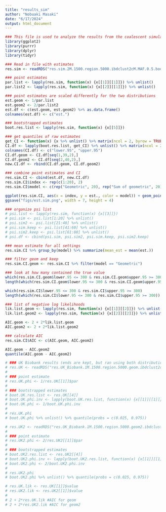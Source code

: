 ```yaml
---
title: "results_sim"
author: "Nobuaki Masaki"
date: "6/17/2024"
output: html_document
---
```


```r
### This file is used to analyze the results from the coalescent simulation
library(ggplot2)
library(purrr)
library(dplyr)
library(tidyr)

### Read in file with estimates
res.sim <- readRDS("res.sim.2M.1500.region.5000.ibdclust2cM.MAF.0.5.boot.keep.ends.rds")
```

```r
### point estimates
par.list <- lapply(res.sim, function(x) {x[[1]][[1]]}) %>% unlist()
par.list2 <- lapply(res.sim, function(x) {x[[2]][[1]]}) %>% unlist()

### point estimates are scaled differently for the two distributions
est.geom <- 1/par.list
est.geom2 <- 2/par.list2
est.df <- c(est.geom, est.geom2) %>% as.data.frame()
colnames(est.df) <- c("est.")

### bootstrapped estimates
boot.res.list <- lapply(res.sim, function(x) {x[[5]]}) 

### get quantiles of raw estimates
get_CI <- function(x) {x %>% unlist() %>% matrix(ncol = 2, byrow = TRUE) %>% apply(2, function(y) quantile(y, probs = c(0.025, 0.975))) %>% unlist()}
CI.df <- lapply(boot.res.list, get_CI) %>% unlist() %>% matrix(ncol = 2, byrow = TRUE) %>% as.data.frame()
colnames(CI.df) <- c("lower.95", "upper.95")
CI.df.geom <- CI.df[seq(1,39,2),]
CI.df.geom2 <- CI.df[seq(2,40,2),]
new.CI.df <- rbind(CI.df.geom, CI.df.geom2)

### combine point estimates and CI
res.sim.CI <- cbind(est.df, new.CI.df)
res.sim.CI$index <- rep(c(1:20), 2)
res.sim.CI$model <- c(rep("Geometric", 20), rep("Sum of geometric", 20))
```

```r
ggplot(res.sim.CI, aes(x = index, y = est., color = model)) + geom_point() + geom_errorbar(aes(ymin = lower.95, ymax = upper.95)) + geom_hline(yintercept = 300, linetype  = 2, alpha = 0.5) + ylim(0, 500) + theme_bw() + labs(x = "Replicate", y = "Estimate (bp)", color = NULL) + scale_color_manual(values = c("Geometric" = "#E41A1C", "Sum of geometric" = "#377EB8"))
ggsave("figs/est.sim.png", width = 7, height = 4)
```

```r
### organize psi list
# psi.list <- lapply(res.sim, function(x) {x[[3]]}) 
# psi.sim <- psi.list[1:20] %>% unlist()
# psi.sim2 <- psi.list[21:40] %>% unlist()
# psi.sim.keep <- psi.list[41:60] %>% unlist()
# psi.sim2.keep <- psi.list[61:80] %>% unlist()
# psi.df <- cbind(psi.sim, psi.sim2, psi.sim.keep, psi.sim2.keep)
```

```r
### mean estimate for all settings
res.sim.CI %>% group_by(model) %>% summarize(mean_est = mean(est.))

### filter geom and keep
res.sim.CI.geom <- res.sim.CI %>% filter(model == "Geometric")

### look at how many contained the true value
which(res.sim.CI.geom$lower.95 <= 300 & res.sim.CI.geom$upper.95 >= 300)
length(which(res.sim.CI.geom$lower.95 <= 300 & res.sim.CI.geom$upper.95 >= 300))

which(res.sim.CI$lower.95 <= 300 & res.sim.CI$upper.95 >= 300)
length(which(res.sim.CI$lower.95 <= 300 & res.sim.CI$upper.95 >= 300))
```

```r
### list of negative log likelihoods
lik.list.geom <- lapply(res.sim, function(x) {x[[1]][[2]]}) %>% unlist()
lik.list.geom2 <- lapply(res.sim, function(x) {x[[2]][[2]]}) %>% unlist()

AIC.geom <- 2 + 2*lik.list.geom
AIC.geom2 <- 2 + 2*lik.list.geom2

### calculate AIC
res.sim.CI$AIC <- c(AIC.geom, AIC.geom2)

AIC.geom - AIC.geom2
quantile(AIC.geom - AIC.geom2)
```

```r
# ### UK Biobank results (ends are kept, but ran using both distributions)
# res.UK <- readRDS("res.UK_Biobank.1M.1500.region.5000.geom.ibdclust2cM.MAF.0.5.boot.grouped.keep.ends.rds")
# 
# ### point estimate
# res.UK.phi <- 1/res.UK[[1]]$par
# 
# ### bootstrapped estimates
# boot.UK.res.list <- res.UK[[4]]
# boot.UK.phi.inv <- lapply(boot.UK.res.list, function(x) {x[[1]][[1]]}) %>% unlist()
# boot.UK.phi <- 1/boot.UK.phi.inv
# 
# res.UK.phi
# boot.UK.phi %>% unlist() %>% quantile(probs = c(0.025, 0.975))
```

```r
# res.UK2 <- readRDS("res.UK_Biobank.1M.1500.region.5000.geom2.ibdclust2cM.MAF.0.5.boot.grouped.keep.ends.rds")
# 
# ### point estimate
# res.UK2.phi <- 2/res.UK2[[1]]$par
# 
# ### bootstrapped estimates
# boot.UK2.res.list <- res.UK2[[4]]
# boot.UK2.phi.inv <- lapply(boot.UK2.res.list, function(x) {x[[1]][[1]]}) %>% unlist()
# boot.UK2.phi <- 2/boot.UK2.phi.inv
# 
# res.UK2.phi
# boot.UK2.phi %>% unlist() %>% quantile(probs = c(0.025, 0.975))
```

```r
# res.UK.lik <- res.UK[[1]]$value
# res.UK2.lik <- res.UK2[[1]]$value
# 
# 2 + 2*res.UK.lik #AIC for geom
# 2 + 2*res.UK2.lik #AIC for geom2
```

